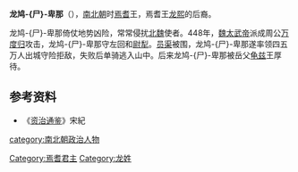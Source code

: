 '''龙鸠-{尸}-卑那'''（{{bd|?||?||}}），[[南北朝|南北朝]]时[[焉耆|焉耆]]王，焉耆王[[龙熙|龙熙]]的后裔。

龙鸠-{尸}-卑那倚仗地势凶险，常常侵扰[[北魏|北魏]]使者。448年，[[魏太武帝|魏太武帝]]派成周公[[万度归|万度归]]攻击，龙鸠-{尸}-卑那守左回和[[尉犁|尉犁]]。[[员渠|员渠]]被围，龙鸠-{尸}-卑那遂率领四五万人出城守险拒敌，失败后单骑逃入山中。后来龙鸠-{尸}-卑那被岳父[[龟兹|龟兹]]王厚待。

==参考资料==
*《[[资治通鉴|资治通鉴]]》宋紀

[[Category:焉耆君主|Category:焉耆君主]]
[[category:南北朝政治人物|category:南北朝政治人物]]
[[Category:龙姓|Category:龙姓]]
{{南北朝人物小作品}}